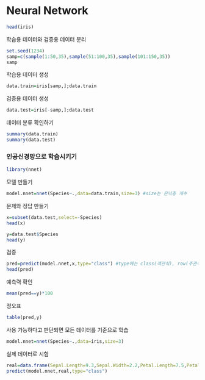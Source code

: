 # Neural Network

```r
head(iris)
```

학습용 데이터와 검증용 데이터 분리

```r
set.seed(1234)
samp=c(sample(1:50,35),sample(51:100,35),sample(101:150,35))
samp
```

학습용 데이터 생성

```r
data.train=iris[samp,];data.train
```

검증용 데이터 생성

```r
data.test=iris[-samp,];data.test
```

데이터 분류 확인하기

```r
summary(data.train)
summary(data.test)
```

### 인공신경망으로 학습시키기

```r
library(nnet)
```

모델 만들기

```r
model.nnet=nnet(Species~.,data=data.train,size=3) #size는 은닉층 개수
```

문제와 정답 만들기

```r
x=subset(data.test,select=-Species)
head(x)
```

```r
y=data.test$Species
head(y)
```

검증

```r
pred=predict(model.nnet,x,type="class") #type에는 class(객관식), row(주관식)이 있음
head(pred)
```

예측력 확인

```r
mean(pred==y)*100
```

정오표

```r
table(pred,y)
```

사용 가능하다고 판단되면 모든 데이터를 기준으로 학습

```r
model.nnet=nnet(Species~.,data=iris,size=3)
```

실제 데이터로 시험

```r
real=data.frame(Sepal.Length=9.3,Sepal.Width=2.2,Petal.Length=7.5,Petal.Width=3.5) #공부한 범위 밖
predict(model.nnet,real,type="class")
```
